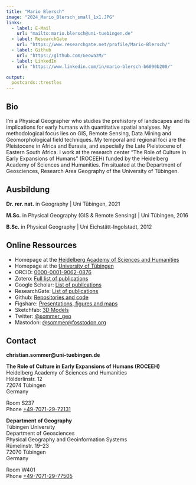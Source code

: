 ```yaml
---
title: "Mario Blersch"
image: "2024_Mario_Blersch_small_1x1.JPG"
links:
  - label: E-Mail
    url: "mailto:mario.blersch@uni-tuebingen.de"
  - label: ResearchGate
    url: "https://www.researchgate.net/profile/Mario-Blersch/"
  - label: Github
    url: "https://github.com/GeowazM/"
  - label: LinkedIn
    url: "https://www.linkedin.com/in/mario-blersch-b6090b200/"

output:
  postcards::trestles
---
```

 
## Bio

I'm a Physical Geographer who studies the prehistory of landscapes and its implications for early humans with quantitative spatial analyses. My methodological focus lies on GIS, Remote Sensing, Data Mining and Geomorphological field techniques. My temporal and regional foci are the Pleistocene in Africa and Eurasia, and especially the Late Pleistocene of Eastern South Africa. I work at the research center "The Role of Culture in Early Expansions of Humans" (ROCEEH) funded by the Heidelberg Academy of Sciences and Humanities. I'm situated at the Department of Geosciences, Research Area Geography of the University of Tübingen.


## Ausbildung

**Dr. rer. nat.** in Geography | Uni Tübingen, 2021

**M.Sc.** in Physical Geography (GIS & Remote Sensing) | Uni Tübingen, 2016

**B.Sc.** in Physical Geography | Uni Eichstätt-Ingolstadt, 2012


## Online Ressources

- Homepage at the [Heidelberg Academy of Sciences and Humanities](https://hadw-bw.de/en/mitarbeiter/dr-christian-sommer)
- Homepage at the [University of Tübingen](https://uni-tuebingen.de/fakultaeten/mathematisch-naturwissenschaftliche-fakultaet/fachbereiche/geowissenschaften/arbeitsgruppen/geographie/forschungsbereich/geoinformatik-gis/arbeitsgruppe/team/christian-sommer/)
- ORCID: [0000-0001-9062-0876](https://orcid.org/0000-0001-9062-0876)
- Zotero: [Full list of publications](https://zotero.org/sommergeo)
- Google Scholar: [List of publications](https://scholar.google.com/citations?user=f2oBVT8AAAAJ)
- ResearchGate: [List of publications](https://www.researchgate.net/profile/Christian_Sommer5)
- Github: [Repositories and code](https://github.com/sommergeo/)
- Figshare: [Presentations, figures and maps](https://figshare.com/authors/Christian_Sommer/9470378)
- Sketchfab: [3D Models](https://sketchfab.com/sommergeo)
- Twitter: [@sommer_geo](https://twitter.com/sommer_geo)
- Mastodon: <a rel="me" href="https://fosstodon.org/@sommer">@sommer@fosstodon.org</a>

## Contact

**christian.sommer@uni-tuebingen.de**

**The Role of Culture in Early Expansions of Humans (ROCEEH)**  
Heidelberg Academy of Sciences and Humanities  
Hölderlinstr. 12  
72074 Tübingen  
Germany 

Room S237  
Phone [+49-7071-29-72131](tel:+4970712972131)

**Department of Geography**  
Tübingen University  
Department of Geosciences  
Physical Geography and Geoinformation Systems  
Rümelinstr. 19–23  
72070 Tübingen  
Germany  

Room W401  
Phone [+49-7071-29-77505](tel:+4970712977505)